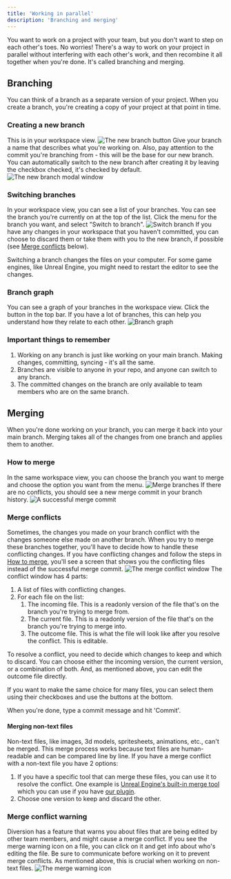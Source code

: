 ---
title: 'Working in parallel'
description: 'Branching and merging'
---

You want to work on a project with your team, but you don't want to step on each other's toes.
No worries! There's a way to work on your project in parallel without interfering with each other's work, and then recombine it all together when you're done.
It's called branching and merging.

## Branching
You can think of a branch as a separate version of your project. 
When you create a branch, you're creating a copy of your project at that point in time.

### Creating a new branch
<Steps>
  <Step title="Click the 'New Branch' button">
    This is in your workspace view.
    <img src="/images/branching-and-merging-create-new-branch-button.png" alt="The new branch button" />
  </Step>
  <Step title="Choose a branch name">
    Give your branch a name that describes what you're working on.
    Also, pay attention to the commit you're branching from - this will be the base for our new branch.
    You can automatically switch to the new branch after creating it by leaving the checkbox checked, it's checked by default.
    <img src="/images/branching-and-merging-create-new-branch-modal.png" alt="The new branch modal window" />
  </Step>
  <Step title="Click Create" />
</Steps>

### Switching branches
In your workspace view, you can see a list of your branches.
You can see the branch you're currently on at the top of the list.
Click the menu for the branch you want, and select "Switch to branch".
<img src="/images/branching-and-merging-switch-branch.png" alt="Switch branch" />
If you have any changes in your workspace that you haven't committed, you can choose to discard them or take them with you to the new branch, if possible (see [Merge conflicts](#merge-conflicts) below).

Switching a branch changes the files on your computer. For some game engines, like Unreal Engine, you might need to restart the editor to see the changes.

### Branch graph
You can see a graph of your branches in the workspace view. Click the button in the top bar. If you have a lot of branches, this can help you understand how they relate to each other.
<img src="/images/branching-and-merging-branch-graph.png" alt="Branch graph" />

### Important things to remember
1. Working on any branch is just like working on your main branch. Making changes, committing, syncing - it's all the same.
2. Branches are visible to anyone in your repo, and anyone can switch to any branch.
3. The committed changes on the branch are only available to team members who are on the same branch.

## Merging
When you're done working on your branch, you can merge it back into your main branch.
Merging takes all of the changes from one branch and applies them to another.

### How to merge
In the same workspace view, you can choose the branch you want to merge and choose the option you want from the menu.
<img src="/images/branching-and-merging-merge.png" alt="Merge branches" />
If there are no conflicts, you should see a new merge commit in your branch history.
<img src="/images/branching-and-merging-a-new-merge-commit.png" alt="A successful merge commit" />

### Merge conflicts
Sometimes, the changes you made on your branch conflict with the changes someone else made on another branch.
When you try to merge these branches together, you'll have to decide how to handle these conflicting changes.
If you have conflicting changes and follow the steps in [How to merge](#how-to-merge), you'll see a screen that shows you the conflicting files instead of the successful merge commit.
<img src="/images/branching-and-merging-conflict-window.png" alt="The merge conflict window" />
The conflict window has 4 parts:
1. A list of files with conflicting changes.
2. For each file on the list:
    1. The incoming file. This is a readonly version of the file that's on the branch you're trying to merge from.
    2. The current file. This is a readonly version of the file that's on the branch you're trying to merge into.
    3. The outcome file. This is what the file will look like after you resolve the conflict. This is editable.

To resolve a conflict, you need to decide which changes to keep and which to discard. You can choose either the incoming version, the current version, or a combination of both.
And, as mentioned above, you can edit the outcome file directly.

If you want to make the same choice for many files, you can select them using their checkboxes and use the buttons at the bottom.

When you're done, type a commit message and hit 'Commit'.

#### Merging non-text files
Non-text files, like images, 3d models, spritesheets, animations, etc., can't be merged. This merge process works because text files are human-readable and can be compared line by line.
If you have a merge conflict with a non-text file you have 2 options:
1. If you have a specific tool that can merge these files, you can use it to resolve the conflict. One example is [Unreal Engine's built-in merge tool](/unreal/ue-plugin-merge-conflicts)
which you can use if you have [our plugin](/unreal/unreal-engine-plugin).
2. Choose one version to keep and discard the other.

### Merge conflict warning
Diversion has a feature that warns you about files that are being edited by other team members, and might cause a merge conflict.
If you see the merge warning icon on a file, you can click on it and get info about who's editing the file. Be sure to communicate before working on it to prevent merge conflicts.
As mentioned above, this is crucial when working on non-text files.
<img src="/images/branching-and-merging-merge-warning-icon.png" alt="The merge warning icon" />